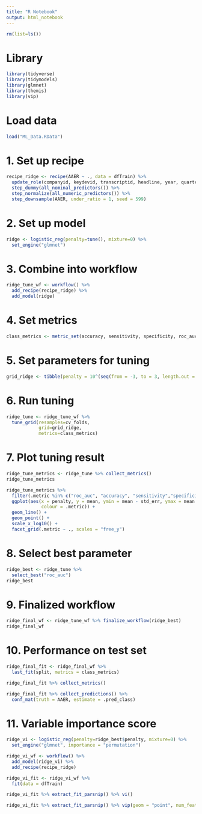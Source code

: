 ---
title: "R Notebook"
output: html_notebook
---

```{r}
rm(list=ls())
```

# Library

```{r include=FALSE}
library(tidyverse)
library(tidymodels)
library(glmnet)
library(themis)
library(vip)
```

# Load data

```{r}
load("ML_Data.RData")
```

# 1. Set up recipe

```{r}
recipe_ridge <- recipe(AAER ~ ., data = dfTrain) %>%
  update_role(companyid, keydevid, transcriptid, headline, year, quarter, cik, new_role = "metadata") %>%
  step_dummy(all_nominal_predictors()) %>%
  step_normalize(all_numeric_predictors()) %>%
  step_downsample(AAER, under_ratio = 1, seed = 599)
```

# 2. Set up model

```{r}
ridge <- logistic_reg(penalty=tune(), mixture=0) %>%
  set_engine("glmnet")
```

# 3. Combine into workflow

```{r}
ridge_tune_wf <- workflow() %>% 
  add_recipe(recipe_ridge) %>% 
  add_model(ridge)
```

# 4. Set metrics

```{r}
class_metrics <- metric_set(accuracy, sensitivity, specificity, roc_auc)
```

# 5. Set parameters for tuning

```{r}
grid_ridge <- tibble(penalty = 10^(seq(from = -3, to = 3, length.out = 250)))
```

# 6. Run tuning

```{r}
ridge_tune <- ridge_tune_wf %>% 
  tune_grid(resamples=cv_folds,
            grid=grid_ridge, 
            metrics=class_metrics)
```

# 7. Plot tuning result

```{r}
ridge_tune_metrics <- ridge_tune %>% collect_metrics()
ridge_tune_metrics

```

```{r}
ridge_tune_metrics %>%
  filter(.metric %in% c("roc_auc", "accuracy", "sensitivity","specificity")) %>%
  ggplot(aes(x = penalty, y = mean, ymin = mean - std_err, ymax = mean + std_err, 
             colour = .metric)) +
  geom_line() +
  geom_point() +
  scale_x_log10() + 
  facet_grid(.metric ~ ., scales = "free_y") 
```


# 8. Select best parameter

```{r}
ridge_best <- ridge_tune %>% 
  select_best("roc_auc")
ridge_best
```

# 9. Finalized workflow

```{r}
ridge_final_wf <- ridge_tune_wf %>% finalize_workflow(ridge_best)
ridge_final_wf
```

# 10. Performance on test set

```{r}
ridge_final_fit <- ridge_final_wf %>% 
  last_fit(split, metrics = class_metrics)

ridge_final_fit %>% collect_metrics()
```

```{r}
ridge_final_fit %>% collect_predictions() %>% 
  conf_mat(truth = AAER, estimate = .pred_class) 
```

# 11. Variable importance score

```{r}
ridge_vi <- logistic_reg(penalty=ridge_best$penalty, mixture=0) %>%
  set_engine("glmnet", importance = "permutation")

ridge_vi_wf <- workflow() %>% 
  add_model(ridge_vi) %>% 
  add_recipe(recipe_ridge)

ridge_vi_fit <- ridge_vi_wf %>% 
  fit(data = dfTrain)

ridge_vi_fit %>% extract_fit_parsnip() %>% vi()

ridge_vi_fit %>% extract_fit_parsnip() %>% vip(geom = "point", num_features = 10)

```